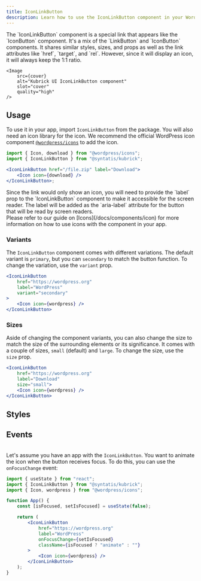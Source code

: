 ```yaml
---
title: IconLinkButton
description: Learn how to use the IconLinkButton component in your WordPress admin application.
---
```



<Lead storybook="/docs/components-iconlinkbutton--docs" stackblitz="/edit/syntatis-kubrick-checkbox-group-vmhgpq?file=src/App.jsx">
	The `IconLinkButton` component is a special link that appears like the
	`IconButton` component. It's a mix of the `LinkButton` and `IconButton`
	components. It shares similar styles, sizes, and props as well as the link
	attributes like `href`, `target`, and `rel`. However, since it will display an
	icon, it will always keep the 1:1 ratio.

	<Image
		src={cover}
		alt="Kubrick UI IconLinkButton component"
		slot="cover"
		quality="high"
	/>
</Lead>

## Usage

To use it in your app, import `IconLinkButton` from the package. You will also need an icon library for the icon. We recommend the official WordPress icon component [`@wordpress/icons`](https://developer.wordpress.org/block-editor/reference-guides/packages/packages-icons/) to add the icon.

```jsx
import { Icon, download } from "@wordpress/icons";
import { IconLinkButton } from "@syntatis/kubrick";

<IconLinkButton href="/file.zip" label="Download">
	<Icon icon={download} />
</IconLinkButton>;
```

<Aside type="caution">
	Since the link would only show an icon, you will need to provide the `label`
	prop to the `IconLinkButton` component to make it accessible for the screen
	reader. The label will be added as the `aria-label` attribute for the button
	that will be read by screen readers.
</Aside>

<Aside type="tip">
	Please refer to our guide on [Icons](/docs/components/icon) for more
	information on how to use icons with the component in your app.
</Aside>

### Variants

The `IconLinkButton` component comes with different variations. The default variant is `primary`, but you can `secondary` to match the button function. To change the variation, use the `variant` prop.

```jsx {4}
<IconLinkButton
	href="https://wordpress.org"
	label="WordPress"
	variant="secondary"
>
	<Icon icon={wordpress} />
</IconLinkButton>
```

### Sizes

Aside of changing the component variants, you can also change the size to match the size of the surrounding elements or its significance. It comes with a couple of sizes, `small` (default) and `large`. To change the size, use the `size` prop.

```jsx {4}
<IconLinkButton
	href="https://wordpress.org"
	label="Download"
	size="small">
	<Icon icon={wordpress} />
</IconLinkButton>
```

## Styles

<Table
	component="IconLinkButton"
	items={[["root", "The root element of the link."]]}
/>

## Events

<Table
	variant="events"
	component="IconLinkButton"
	items={[
		["onHoverChange", "Triggered when the link is hovered. The function callback will receive a boolean value indicating if the link is hovered."],
		["onFocusChange", "Triggered when the link receives or loses focus. The callback function will receive a boolean value indicating if the link is focused."],
	]}
	/>

Let's assume you have an app with the `IconLinkButton`. You want to animate the icon when the button receives focus. To do this, you can use the `onFocusChange` event:

```jsx {12}
import { useState } from "react";
import { IconLinkButton } from "@syntatis/kubrick";
import { Icon, wordpress } from "@wordpress/icons";

function App() {
	const [isFocused, setIsFocused] = useState(false);

	return (
		<IconLinkButton
			href="https://wordpress.org"
			label="WordPress"
			onFocusChange={setIsFocused}
			className={isFocused ? "animate" : ""}
		>
			<Icon icon={wordpress} />
		</IconLinkButton>
	);
}
```

